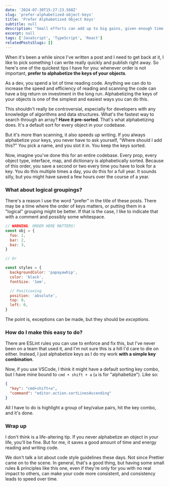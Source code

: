 ```yaml
---
date: '2024-07-30T15:27:23.568Z'
slug: 'prefer-alphabetized-object-keys'
title: 'Prefer Alphabetized Object Keys'
subtitle: null
description: "Small efforts can add up to big gains, given enough time. That's how I feel about alphabetizing my object keys. By always sorting them, I increase the speed at which I can read, and even write, code."
excerpt: null
tags: ['JavaScript', 'TypeScript', 'React']
relatedPostsSlugs: []
---
```


When it's been a while since I've written a post and I need to get back at it, I like to pick something I can write really quickly and publish right away. So here's one of the quickest tips I have for you: whenever order is not important, **prefer to alphabetize the keys of your objects**.

As a dev, you spend a lot of time reading code. Anything we can do to increase the speed and efficiency of reading and scanning the code can have a big return on investment in the long run. Alphabetizing the keys of your objects is one of the simplest and easiest ways you can do this.

This shouldn't really be controversial, especially for developers with any knowledge of algorithms and data structures. What's the fastest way to search through an array? **Have it pre-sorted**. That's what alphabetizing does. It's a default sort for every object in your codebase.

But it's more than scanning, it also speeds up writing. If you always alphabetize your keys, you never have to ask yourself, "Where should I add this?" You pick a name, and you slot it in. You keep the keys sorted.

Now, imagine you've done this for an entire codebase. Every prop, every object type, interface, map, and dictionary is alphabetically sorted. Because of this order, you save a second or two every time you have to look for a key. You do this multiple times a day, you do this for a full year. It sounds silly, but you might have saved a few hours over the course of a year.

### What about logical groupings?

There's a reason I use the word "prefer" in the title of these posts. There may be a time where the order of keys matters, or putting them in a "logical" grouping might be better. If that is the case, I like to indicate that with a comment and possibly some whitespace.

```javascript
// WARNING: ORDER HERE MATTERS!
const obj = {
  foo: 1,
  bar: 2,
  baz: 3,
}

// Or

const styles = {
  backgroundColor: 'papayawhip',
  color: 'black',
  fontSize: '1em',

  // Positioning
  position: 'absolute',
  top: 0,
  left: 0,
}
```

The point is, exceptions can be made, but they should be _exceptions_.

### How do I make this easy to do?

There are ESLint rules you can use to enforce and fix this, but I've never been on a team that used it, and I'm not sure this is a hill I'd care to die on either. Instead, I just alphabetize keys as I do my work **with a simple key combination**.

Now, if you use VSCode, I think it might have a default sorting key combo, but I have mine bound to `cmd + shift + a` (`a` is for "alphabetize"). Like so:

```json
{
  "key": "cmd+shift+a",
  "command": "editor.action.sortLinesAscending"
}
```

All I have to do is highlight a group of key/value pairs, hit the key combo, and it's done.

<Gif
  alt="Keys of an object getting highlighted, then alphabetized"
  gifSrc="/images/alphabetizeKeys.gif"
  staticSrc="/images/alphabetizeKeysStatic.jpg"
/>

### Wrap up

I don't think is a life-altering tip. If you never alphabetize an object in your life, you'll be fine. But for me, it saves a good amount of time and energy reading and writing code.

We don't talk a lot about code style guidelines these days. Not since Prettier came on to the scene. In general, that's a good thing, but having some small rules & principles like this one, even if they're only for you with no real impact to others, can make your code more consistent, and consistency leads to speed over time.
